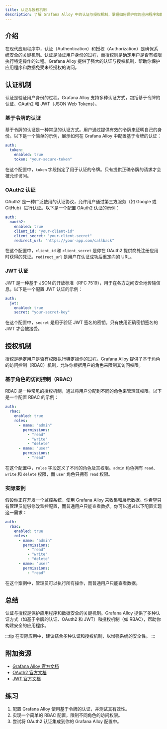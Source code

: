 ```yaml
---
title: 认证与授权机制
description: 了解 Grafana Alloy 中的认证与授权机制，掌握如何保护你的应用程序和数据安全。
---
```


## 介绍

在现代应用程序中，认证（Authentication）和授权（Authorization）是确保系统安全的关键机制。认证是验证用户身份的过程，而授权则是确定用户是否有权限执行特定操作的过程。Grafana Alloy 提供了强大的认证与授权机制，帮助你保护应用程序和数据免受未经授权的访问。

## 认证机制

认证是验证用户身份的过程。Grafana Alloy 支持多种认证方式，包括基于令牌的认证、OAuth2 和 JWT（JSON Web Tokens）。

### 基于令牌的认证

基于令牌的认证是一种常见的认证方式。用户通过提供有效的令牌来证明自己的身份。以下是一个简单的示例，展示如何在 Grafana Alloy 中配置基于令牌的认证：

```yaml
auth:
  token:
    enabled: true
    token: "your-secure-token"
```

在这个配置中，`token` 字段指定了用于认证的令牌。只有提供正确令牌的请求才会被允许访问。

### OAuth2 认证

OAuth2 是一种广泛使用的认证协议，允许用户通过第三方服务（如 Google 或 GitHub）进行认证。以下是一个配置 OAuth2 认证的示例：

```yaml
auth:
  oauth2:
    enabled: true
    client_id: "your-client-id"
    client_secret: "your-client-secret"
    redirect_url: "https://your-app.com/callback"
```

在这个配置中，`client_id` 和 `client_secret` 是你在 OAuth2 提供商处注册应用时获得的凭证。`redirect_url` 是用户在认证成功后重定向的 URL。

### JWT 认证

JWT 是一种基于 JSON 的开放标准（RFC 7519），用于在各方之间安全地传输信息。以下是一个配置 JWT 认证的示例：

```yaml
auth:
  jwt:
    enabled: true
    secret: "your-secret-key"
```

在这个配置中，`secret` 是用于验证 JWT 签名的密钥。只有使用正确密钥签名的 JWT 才会被接受。

## 授权机制

授权是确定用户是否有权限执行特定操作的过程。Grafana Alloy 提供了基于角色的访问控制（RBAC）机制，允许你根据用户的角色来限制其访问权限。

### 基于角色的访问控制（RBAC）

RBAC 是一种常见的授权机制，通过将用户分配到不同的角色来管理其权限。以下是一个配置 RBAC 的示例：

```yaml
auth:
  rbac:
    enabled: true
    roles:
      - name: "admin"
        permissions:
          - "read"
          - "write"
          - "delete"
      - name: "user"
        permissions:
          - "read"
```

在这个配置中，`roles` 字段定义了不同的角色及其权限。`admin` 角色拥有 `read`、`write` 和 `delete` 权限，而 `user` 角色只拥有 `read` 权限。

### 实际案例

假设你正在开发一个监控系统，使用 Grafana Alloy 来收集和展示数据。你希望只有管理员能够修改监控配置，而普通用户只能查看数据。你可以通过以下配置实现这一需求：

```yaml
auth:
  rbac:
    enabled: true
    roles:
      - name: "admin"
        permissions:
          - "read"
          - "write"
          - "delete"
      - name: "user"
        permissions:
          - "read"
```

在这个案例中，管理员可以执行所有操作，而普通用户只能查看数据。

## 总结

认证与授权是保护应用程序和数据安全的关键机制。Grafana Alloy 提供了多种认证方式（如基于令牌的认证、OAuth2 和 JWT）和授权机制（如 RBAC），帮助你构建安全的应用程序。

:::tip
在实际应用中，建议结合多种认证和授权机制，以增强系统的安全性。
:::

## 附加资源

- [Grafana Alloy 官方文档](https://grafana.com/docs/alloy/latest/)
- [OAuth2 官方文档](https://oauth.net/2/)
- [JWT 官方文档](https://jwt.io/)

## 练习

1. 配置 Grafana Alloy 使用基于令牌的认证，并测试其有效性。
2. 实现一个简单的 RBAC 配置，限制不同角色的访问权限。
3. 尝试将 OAuth2 认证集成到你的 Grafana Alloy 配置中。
